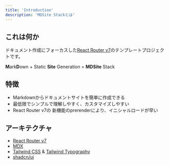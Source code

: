 ```yaml
---
title: 'Introduction'
description: 'MDSite Stackとは'
---
```


## これは何か

ドキュメント作成にフォーカスした[React Router v7](https://reactrouter.com/)のテンプレートプロジェクトです。

**M**ark**D**own + Static **Site** Generation = **MDSite** Stack

## 特徴

- Markdownからドキュメントサイトを簡単に作成できる
- 最低限でシンプルで理解しやすく、カスタマイズしやすい
- React Router v7の 新機能のprerenderにより、イニシャルロードが早い

## アーキテクチャ

- [React Router v7](https://reactrouter.com/)
- [MDX](https://mdxjs.com/)
- [Tailwind CSS](https://tailwindcss.com/) & [Tailwind Typography](https://github.com/tailwindlabs/tailwindcss-typography)
- [shadcn/ui](https://ui.shadcn.com/)
